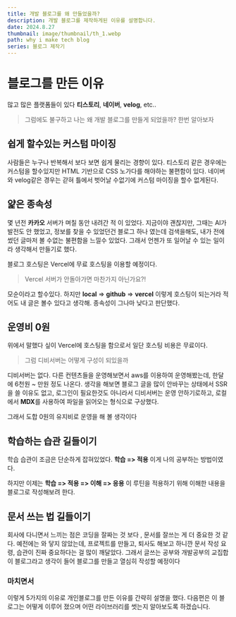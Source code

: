 ```yaml
---
title: 개발 블로그를 왜 만들었을까?
description: 개발 블로그를 제작하게된 이유를 설명합니다.
date: 2024.8.27
thumbnail: image/thumbnail/th_1.webp
path: why i make tech blog
series: 블로그 제작기
---
```


# 블로그를 만든 이유

많고 많은 플랫폼들이 있다 **티스토리**, **네이버**, **velog**, etc..

> 그럼에도 불구하고 나는 왜 개발 블로그를 만들게 되었을까? 한번 알아보자

## 쉽게 할수있는 커스텀 마이징

사람들은 누구나 반복해서 보다 보면 쉽게 물리는 경향이 있다. 티스토리 같은 경우에는 커스텀을 할수있지만 HTML 기반으로 CSS 노가다를 해야하는 불편함이 있다. 네이버와 velog같은 경우는 갇혀 틀에서 벗어날 수없기에 커스텀 마이징을 할수 없게된다.

## 얉은 종속성

몇 년전 **카카오** 서버가 며칠 동안 내려간 적 이 있었다. 지금이야 괜찮지만, 그때는 AI가 발전도 안 했었고, 정보를 찾을 수 있었던건 블로그 하나 였는데 검색을해도, 내가 전에 썼던 글마저 볼 수없는 불편함을 느낄수 있었다. 그래서 언젠가 또 일어날 수 있는 일이라 생각해서 만들기로 했다.

블로그 호스팅은 Vercel에 무료 호스팅을 이용할 예정이다.

> Vercel 서버가 안돌아가면 마찬가지 아닌가요?!

모순이라고 할수있다. 하지만 **local** => **github** => **vercel** 이렇게 호스팅이 되는거라 적어도 내 글은 볼수 있다고 생각해. 종속성이 그나마 낮다고 판단했다.

## 운영비 0원

위에서 말했다 싶이 Vercel에 호스팅을 함으로서 일단 호스팅 비용은 무료이다.

> 그럼 디비서버는 어떻게 구성이 되있을까

디비서버는 없다. 다른 컨텐츠들을 운영해보면서 aws를 이용하여 운영해봤는데, 한달에 6천원 ~ 만원 정도 나온다. 생각을 해보면 블로그 글을 많이 안바꾸는 상태에서 SSR을 쓸 이유도 없고, 로그인이 필요한것도 아니라서 디비서버는 운영 안하기로하고, 로컬에서 **MDX**를 사용하여 파일을 읽어오는 형식으로 구상했다.

그래서 도합 0원의 유지비로 운영을 해 볼 생각이다

## 학습하는 습관 길들이기

학습 습관이 조금은 단순하게 잡혀있었다. **학습 => 적용** 이게 나의 공부하는 방법이였다.

하지만 이제는 **학습 => 적용 => 이해 => 응용** 이 루틴을 적용하기 위해 이해한 내용을 블로그로 작성해보려 한다.

## 문서 쓰는 법 길들이기

회사에 다니면서 느끼는 점은 코딩을 잘짜는 것 보다 , 문서를 잘쓰는 게 더 중요한 것 같다. 예전에는 와 닿지 않았는데, 프로젝트를 만들고, 퇴사도 해보고 하니깐 문서 작성 요령, 습관이 진짜 중요하다는 걸 많이 깨달았다.
그래서 글쓰는 공부와 개발공부의 교집합이 블로그라고 생각이 들어 블로그를 만들고 열심히 작성할 예정이다

### 마치면서

이렇게 5가지의 이유로 개인블로그를 만든 이유를 간략히 설명을 했다. 다음편은 이 블로그는 어떻게 이루어 졌으며 어떤 라이브러리를 썻는지 알아보도록
하겠습니다.

